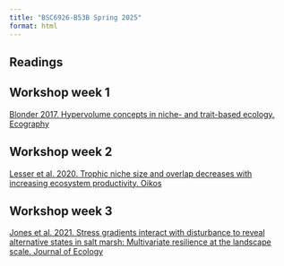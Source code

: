 ```yaml
---
title: "BSC6926-B53B Spring 2025"
format: html
---
```


## Readings

## Workshop week 1
[Blonder 2017. Hypervolume concepts in niche- and trait-based ecology. Ecography](https://doi.org/10.1111/ecog.03187)\

## Workshop week 2
[Lesser et al. 2020. Trophic niche size and overlap decreases with increasing ecosystem productivity. Oikos](https://doi.org/10.1111/oik.07026)\

## Workshop week 3
[Jones et al. 2021. Stress gradients interact with disturbance to reveal alternative states in salt marsh: Multivariate resilience at the landscape scale. Journal of Ecology](https://doi.org/10.1111/1365-2745.13552)
